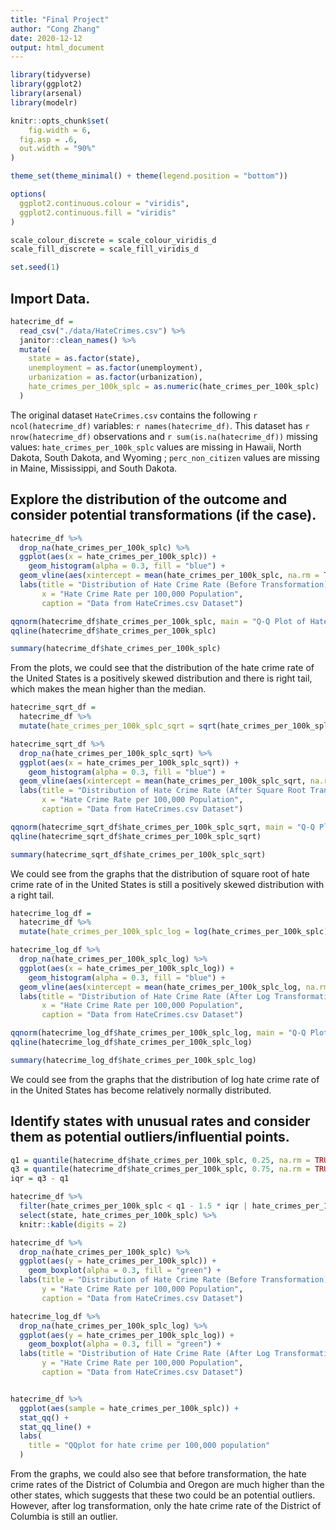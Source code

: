 ```yaml
---
title: "Final Project"
author: "Cong Zhang"
date: 2020-12-12
output: html_document
---
```


```r
library(tidyverse)
library(ggplot2)
library(arsenal)
library(modelr)

knitr::opts_chunk$set(
	fig.width = 6, 
  fig.asp = .6,
  out.width = "90%"
)

theme_set(theme_minimal() + theme(legend.position = "bottom"))

options(
  ggplot2.continuous.colour = "viridis",
  ggplot2.continuous.fill = "viridis"
)

scale_colour_discrete = scale_colour_viridis_d
scale_fill_discrete = scale_fill_viridis_d

set.seed(1)
```

## Import Data.

```r
hatecrime_df = 
  read_csv("./data/HateCrimes.csv") %>% 
  janitor::clean_names() %>% 
  mutate(
    state = as.factor(state),
    unemployment = as.factor(unemployment),
    urbanization = as.factor(urbanization),
    hate_crimes_per_100k_splc = as.numeric(hate_crimes_per_100k_splc)
  )
```

The original dataset `HateCrimes.csv` contains the following `r ncol(hatecrime_df)` variables: `r names(hatecrime_df)`.  This dataset has `r nrow(hatecrime_df)` observations and `r sum(is.na(hatecrime_df))` missing values: `hate_crimes_per_100k_splc` values are missing in Hawaii, North Dakota, South Dakota, and Wyoming ; `perc_non_citizen` values are missing in Maine, Mississippi, and South Dakota.


## Explore the distribution of the outcome and consider potential transformations (if the case).

```r
hatecrime_df %>% 
  drop_na(hate_crimes_per_100k_splc) %>% 
  ggplot(aes(x = hate_crimes_per_100k_splc)) +
	geom_histogram(alpha = 0.3, fill = "blue") +
  geom_vline(aes(xintercept = mean(hate_crimes_per_100k_splc, na.rm = TRUE)), color = "red", linetype = "dashed", size = 1) + 
  labs(title = "Distribution of Hate Crime Rate (Before Transformation)",
       x = "Hate Crime Rate per 100,000 Population",
       caption = "Data from HateCrimes.csv Dataset")

qqnorm(hatecrime_df$hate_crimes_per_100k_splc, main = "Q-Q Plot of Hate Crime Rate (Before Transformation)")
qqline(hatecrime_df$hate_crimes_per_100k_splc)

summary(hatecrime_df$hate_crimes_per_100k_splc)
```

From the plots, we could see that the distribution of the hate crime rate of the United States is a positively skewed distribution and there is right tail, which makes the mean higher than the median.

```r
hatecrime_sqrt_df =
  hatecrime_df %>% 
  mutate(hate_crimes_per_100k_splc_sqrt = sqrt(hate_crimes_per_100k_splc))

hatecrime_sqrt_df %>% 
  drop_na(hate_crimes_per_100k_splc_sqrt) %>% 
  ggplot(aes(x = hate_crimes_per_100k_splc_sqrt)) +
	geom_histogram(alpha = 0.3, fill = "blue") +
  geom_vline(aes(xintercept = mean(hate_crimes_per_100k_splc_sqrt, na.rm = TRUE)), color = "red", linetype = "dashed", size = 1) + 
  labs(title = "Distribution of Hate Crime Rate (After Square Root Transformation)",
       x = "Hate Crime Rate per 100,000 Population",
       caption = "Data from HateCrimes.csv Dataset")

qqnorm(hatecrime_sqrt_df$hate_crimes_per_100k_splc_sqrt, main = "Q-Q Plot of Hate Crime Rate (After Square Root Transformation)")
qqline(hatecrime_sqrt_df$hate_crimes_per_100k_splc_sqrt)

summary(hatecrime_sqrt_df$hate_crimes_per_100k_splc_sqrt)
```

We could see from the graphs that the distribution of square root of hate crime rate of in the United States is still a positively skewed distribution with a right tail.


```r
hatecrime_log_df =
  hatecrime_df %>% 
  mutate(hate_crimes_per_100k_splc_log = log(hate_crimes_per_100k_splc))

hatecrime_log_df %>% 
  drop_na(hate_crimes_per_100k_splc_log) %>% 
  ggplot(aes(x = hate_crimes_per_100k_splc_log)) +
	geom_histogram(alpha = 0.3, fill = "blue") +
  geom_vline(aes(xintercept = mean(hate_crimes_per_100k_splc_log, na.rm = TRUE)), color = "red", linetype = "dashed", size = 1) + 
  labs(title = "Distribution of Hate Crime Rate (After Log Transformation)",
       x = "Hate Crime Rate per 100,000 Population",
       caption = "Data from HateCrimes.csv Dataset")

qqnorm(hatecrime_log_df$hate_crimes_per_100k_splc_log, main = "Q-Q Plot of Hate Crime Rate (After Log Transformation)")
qqline(hatecrime_log_df$hate_crimes_per_100k_splc_log)

summary(hatecrime_log_df$hate_crimes_per_100k_splc_log)
```

We could see from the graphs that the distribution of log hate crime rate of in the United States has become relatively normally distributed.



## Identify states with unusual rates and consider them as potential outliers/influential points.

```r

q1 = quantile(hatecrime_df$hate_crimes_per_100k_splc, 0.25, na.rm = TRUE)
q3 = quantile(hatecrime_df$hate_crimes_per_100k_splc, 0.75, na.rm = TRUE)
iqr = q3 - q1

hatecrime_df %>% 
  filter(hate_crimes_per_100k_splc < q1 - 1.5 * iqr | hate_crimes_per_100k_splc > q3 + 1.5 * iqr) %>% 
  select(state, hate_crimes_per_100k_splc) %>%
  knitr::kable(digits = 2)
```



```r
hatecrime_df %>% 
  drop_na(hate_crimes_per_100k_splc) %>% 
  ggplot(aes(y = hate_crimes_per_100k_splc)) +
	geom_boxplot(alpha = 0.3, fill = "green") +
  labs(title = "Distribution of Hate Crime Rate (Before Transformation)",
       y = "Hate Crime Rate per 100,000 Population",
       caption = "Data from HateCrimes.csv Dataset")

hatecrime_log_df %>% 
  drop_na(hate_crimes_per_100k_splc_log) %>% 
  ggplot(aes(y = hate_crimes_per_100k_splc_log)) +
	geom_boxplot(alpha = 0.3, fill = "green") +
  labs(title = "Distribution of Hate Crime Rate (After Log Transformation)",
       y = "Hate Crime Rate per 100,000 Population",
       caption = "Data from HateCrimes.csv Dataset")


hatecrime_df %>% 
  ggplot(aes(sample = hate_crimes_per_100k_splc)) + 
  stat_qq() + 
  stat_qq_line() +
  labs(
    title = "QQplot for hate crime per 100,000 population"
  )
```

From the graphs, we could also see that before transformation, the hate crime rates of the District of Columbia and Oregon are much higher than the other states, which suggests that these two could be an potential outliers. However, after log transformation, only the hate crime rate of the District of Columbia is still an outlier.

